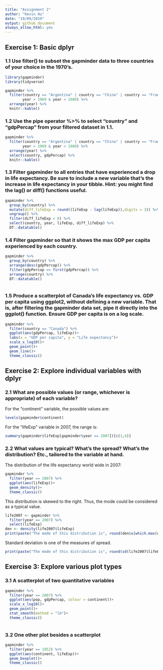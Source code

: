 ---
title: "Assignment 2"
author: "Kevin Hu"
date: "19/09/2019"
output: github_document
always_allow_html: yes
---

## Exercise 1: Basic dplyr

### 1.1 Use filter() to subset the gapminder data to three countries of your choice in the 1970’s.

```{r message=FALSE, warning=FALSE, include=FALSE}
library(gapminder)
library(tidyverse)
```
```{r}
gapminder %>% 
  filter(country == "Argentina" | country == "China" | country == "France",
        year > 1969 & year < 1980) %>% 
  arrange(year) %>% 
  knitr::kable()
```

### 1.2 Use the pipe operator %>% to select “country” and “gdpPercap” from your filtered dataset in 1.1.
```{r}
gapminder %>% 
  filter(country == "Argentina" | country == "China" | country == "France",
        year > 1969 & year < 1980) %>% 
  arrange(year) %>% 
  select(country, gdpPercap) %>% 
  knitr::kable()

```

### 1.3 Filter gapminder to all entries that have experienced a drop in life expectancy. Be sure to include a new variable that’s the increase in life expectancy in your tibble. Hint: you might find the lag() or diff() functions useful.
```{r paged.print=TRUE}
gapminder %>% 
  group_by(country) %>% 
  mutate(diff_lifeExp = round((lifeExp - lag(lifeExp)),digits = 3)) %>% 
  ungroup() %>%
  filter(diff_lifeExp < 0) %>% 
  select(country, year, lifeExp, diff_lifeExp) %>% 
  DT::datatable()
```

### 1.4 Filter gapminder so that it shows the max GDP per capita experienced by each country.
```{r paged.print=TRUE}
gapminder %>% 
  group_by(country) %>% 
  arrange(desc(gdpPercap)) %>% 
  filter(gdpPercap == first(gdpPercap)) %>% 
  arrange(country) %>% 
  DT::datatable()
  
```

### 1.5 Produce a scatterplot of Canada’s life expectancy vs. GDP per capita using ggplot2, without defining a new variable. That is, after filtering the gapminder data set, pipe it directly into the ggplot() function. Ensure GDP per capita is on a log scale.
```{r}
gapminder %>% 
  filter(country == "Canada") %>% 
  ggplot(aes(gdpPercap, lifeExp))+
  labs(x = "GDP per capita", y = "Life expectancy")+
  scale_x_log10()+
  geom_point()+
  geom_line()+
  theme_classic()
```

## Exercise 2: Explore individual variables with dplyr

### 2.1 What are possible values (or range, whichever is appropriate) of each variable?
For the "continent" variable, the possible values are:
```{r}
levels(gapminder$continent)
```

For the "lifeExp" variable in 2007, the range is:
```{r}
summary(gapminder$lifeExp[gapminder$year == 2007])[c(1,6)]
```

### 2.2 What values are typical? What’s the spread? What’s the distribution? Etc., tailored to the variable at hand.

The distribution of the life expectancy world wide in 2007:
```{r}
gapminder %>% 
  filter(year == 2007) %>% 
  ggplot(aes(lifeExp))+
  geom_density()+
  theme_classic()
```

This distribution is skewed to the right. Thus, the mode could be considered as a typical value.
```{r}
life2007 <- gapminder %>% 
  filter(year == 2007) %>% 
  select(lifeExp)  
den <- density(life2007$lifeExp)
print(paste("The mode of this distribution is", round(den$x[which.max(den$y)],digits = 2), sep = " "))

```
Standard deviation is one of the measures of spread.
```{r}
print(paste("The mode of this distribution is", round(sd(life2007$lifeExp), digits = 2), sep = " "))
```

## Exercise 3: Explore various plot types

### 3.1 A scatterplot of two quantitative variables
```{r, warning=FALSE}
gapminder %>%
  filter(year == 2007) %>% 
  ggplot(aes(pop, gdpPercap, colour = continent))+
  scale_x_log10()+
  geom_point()+
  stat_smooth(method = "lm")+
  theme_classic()
  
```

### 3.2 One other plot besides a scatterplot
```{r}
gapminder %>% 
  filter(year == 1952) %>% 
  ggplot(aes(continent, lifeExp))+
  geom_boxplot()+
  theme_classic()
```

